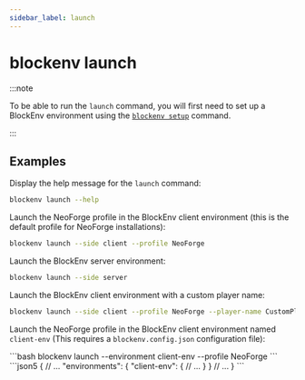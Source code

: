 ```yaml
---
sidebar_label: launch
---
```



# blockenv launch

:::note

To be able to run the `launch` command, you will first need to set up a BlockEnv environment using the [`blockenv setup`](setup) command.

:::

## Examples

Display the help message for the `launch` command:

```bash
blockenv launch --help
```

Launch the NeoForge profile in the BlockEnv client environment
(this is the default profile for NeoForge installations):

```bash
blockenv launch --side client --profile NeoForge
```

Launch the BlockEnv server environment:

```bash
blockenv launch --side server
```

Launch the BlockEnv client environment with a custom player name:

```bash
blockenv launch --side client --profile NeoForge --player-name CustomPlayerName
```

Launch the NeoForge profile in the BlockEnv client environment named `client-env`
(This requires a `blockenv.config.json` configuration file):

<Tabs>
    <TabItem value="command" label="Command" default>
        ```bash
        blockenv launch --environment client-env --profile NeoForge
        ```
    </TabItem>
    <TabItem value="config" label="blockenv.config.json">
        ```json5
        {
            // ...
            "environments": {
                "client-env": {
                    // ...
                }
            }
            // ...
        }
        ```
    </TabItem>
</Tabs>
